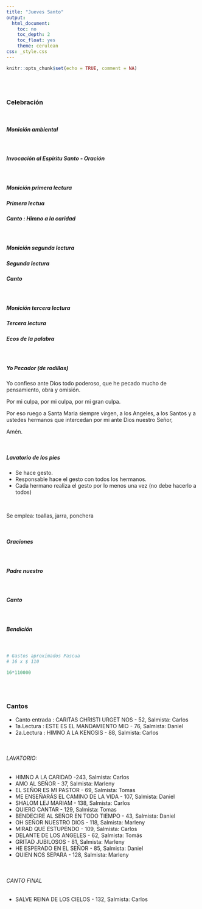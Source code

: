 ```yaml
---
title: "Jueves Santo"
output:
  html_document:
    toc: no
    toc_depth: 2
    toc_float: yes
    theme: cerulean
css: _style.css
---
```


```r
knitr::opts_chunk$set(echo = TRUE, comment = NA)
```

</br></br>

### **Celebración**

</br>

##### Monición ambiental

</br>

##### Invocación al Espiritu Santo - Oración

</br>

##### Monición primera lectura
##### Primera lectua
##### Canto : Himno a la caridad

</br>

##### Monición segunda lectura
##### Segunda lectura
##### Canto

</br>

##### Monición tercera lectura
##### Tercera lectura


##### Ecos de la palabra
 
</br>

##### Yo Pecador (de rodillas)
 
 
 Yo confieso ante Dios todo poderoso, 
 que he pecado mucho de pensamiento, 
 obra y omisión.
 
 Por mi culpa, por mi culpa, por mi gran culpa.
 
 Por eso ruego a Santa Maria siempre virgen, 
 a los Angeles, 
 a los Santos y a ustedes hermanos 
 que intercedan por mi ante Dios nuestro Señor,
 
 Amén.
 
 </br>
 
##### Lavatorio de los pies 

* Se hace gesto. 
* Responsable hace el gesto con todos los hermanos. 
* Cada hermano realiza el gesto por lo menos una vez (no debe hacerlo a todos)
 
 </br>
 
 Se emplea:  toallas,  jarra,  ponchera
 
 </br>
 
##### Oraciones

 </br>
 
##### Padre nuestro

 </br>
 
##### Canto
 
 </br>
 
##### Bendición
 

 </br>
 
```r
# Gastos aproximados Pascua
# 16 x $ 110

16*110000
```
 
</br> </br>
  
### Cantos

* Canto entrada : CARITAS CHRISTI URGET NOS - 52, Salmista: Carlos
* 1a.Lectura : ESTE ES EL MANDAMIENTO MIO - 76, Salmista: Daniel
* 2a.Lectura : HIMNO A LA KENOSIS - 88, Salmista: Carlos

 </br>
 
###### LAVATORIO:

* HIMNO A LA CARIDAD  -243, Salmista: Carlos
* AMO AL SEÑOR - 37, Salmista: Marleny
* EL SEÑOR ES MI PASTOR - 69, Salmista: Tomas
* ME ENSEÑARÁS EL CAMINO DE LA VIDA - 107, Salmista: Daniel
* SHALOM LEJ MARIAM - 138, Salmista: Carlos
* QUIERO CANTAR - 129, Salmista: Tomas
* BENDECIRE AL SEÑOR EN TODO TIEMPO - 43, Salmista: Daniel 
* OH SEÑOR NUESTRO DIOS - 118, Salmista: Marleny
* MIRAD QUE ESTUPENDO - 109, Salmista: Carlos
* DELANTE DE LOS ANGELES - 62, Salmista: Tomás
* GRITAD JUBILOSOS - 81, Salmista: Marleny
* HE ESPERADO EN EL SEÑOR - 85, Salmista: Daniel 
* QUIEN NOS SEPARA - 128, Salmista: Marleny 

 </br>
 
###### CANTO FINAL 
* SALVE REINA DE LOS CIELOS - 132, Salmista: Carlos 
 